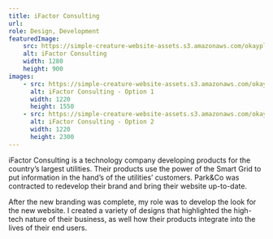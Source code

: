 ```yaml
---
title: iFactor Consulting
url:
role: Design, Development
featuredImage:
    src: https://simple-creature-website-assets.s3.amazonaws.com/okayplus/projects/ifactor-consulting/ifactor-consulting.jpg
    alt: iFactor Consulting
    width: 1280
    height: 900
images:
    - src: https://simple-creature-website-assets.s3.amazonaws.com/okayplus/projects/ifactor-consulting/ifactor-1.jpg
      alt: iFactor Consulting - Option 1
      width: 1220
      height: 1550
    - src: https://simple-creature-website-assets.s3.amazonaws.com/okayplus/projects/ifactor-consulting/ifactor-2.jpg
      alt: iFactor Consulting - Option 2
      width: 1220
      height: 2300
---
```


iFactor Consulting is a technology company developing products for the country’s largest utilities. Their products use the power of the Smart Grid to put information in the hand’s of the utilities’ customers. Park&Co was contracted to redevelop their brand and bring their website up-to-date.

After the new branding was complete, my role was to develop the look for the new website. I created a variety of designs that highlighted the high-tech nature of their business, as well how their products integrate into the lives of their end users.
